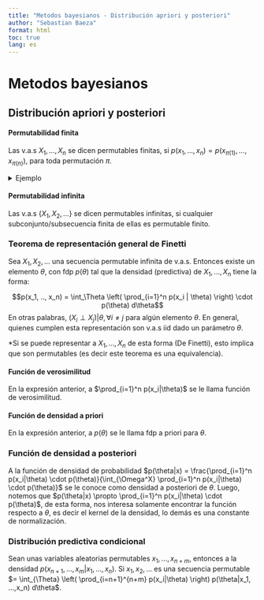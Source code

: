 ```yaml
---
title: "Metodos bayesianos - Distribución apriori y posteriori"
author: "Sebastian Baeza"
format: html
toc: true
lang: es
---
```


# Metodos bayesianos

## Distribución apriori y posteriori

#### Permutabilidad finita

Las v.a.s $X_1, ..., X_n$ se dicen permutables finitas, si $p(x_1, ..., x_n) = p(x_{\pi(1)}, ..., x_{\pi(n)})$, para toda permutación $\pi$.

<details>
<summary>Ejemplo</summary>
Por ejemplo, si $X_1, X_2, X_3$ son permutables finitas, entonces se sigue que $P(X_1 = a, X_2 = b, X_3 = c) = P(X_1 = c, X_2 = a, X_3 = b), \forall a,b,c$ en el espacio muestral.
</details>

#### Permutabilidad infinita

Las v.a.s $\{ X_1, X_2, ... \}$ se dicen permutables infinitas, si cualquier subconjunto/subsecuencia finita de ellas es permutable finito.

### Teorema de representación general de Finetti

Sea $X_1, X_2, ...$ una secuencia permutable infinita de v.a.s. Entonces existe un elemento $\theta$, con fdp $p(\theta)$ tal que la densidad (predictiva) de $X_1, ..., X_n$ tiene la forma:

$$p(x_1, .., x_n) = \int_\Theta \left( \prod_{i=1}^n p(x_i | \theta) \right) \cdot p(\theta) d\theta$$
En otras palabras, $(X_i \perp X_j )| \theta, \forall i \neq j$ para algún elemento $\theta$. En general, quienes cumplen esta representación son v.a.s iid dado un parámetro $\theta$.

*Si se puede representar a $X_1, ..., X_n$ de esta forma (De Finetti), esto implica que son permutables (es decir este teorema es una equivalencia).

#### Función de verosimilitud

En la expresión anterior, a $\prod_{i=1}^n p(x_i|\theta)$ se le llama función de verosimilitud.

#### Función de densidad a priori

En la expresión anterior, a $p(\theta)$ se le llama fdp a priori para $\theta$.

### Función de densidad a posteriori

A la función de densidad de probabilidad $p(\theta|x) = \frac{\prod_{i=1}^n p(x_i|\theta) \cdot p(\theta)}{\int_{\Omega^X} \prod_{i=1}^n p(x_i|\theta) \cdot p(\theta)}$ se le conoce como densidad a posteriori de $\theta$. Luego, notemos que $p(\theta|x) \propto \prod_{i=1}^n p(x_i|\theta) \cdot p(\theta)$, de esta forma, nos interesa solamente encontrar la función respecto a $\theta$, es decir el kernel de la densidad, lo demás es una constante de normalización.

### Distribución predictiva condicional

Sean unas variables aleatorias permutables $x_1, ..., x_{n+m}$, entonces a la densidad $p(x_{n+1}, ..., x_m|x_1, ..., x_n)$. Si $x_1, x_2, ...$ es una secuencia permutable $= \int_{\Theta} \left( \prod_{i=n+1}^{n+m} p(x_i|\theta) \right) p(\theta|x_1, ...,x_n) d\theta$.